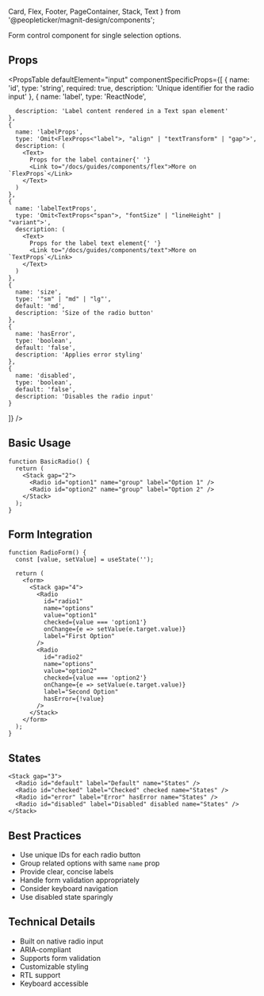   Card,
  Flex,
  Footer,
  PageContainer,
  Stack,
  Text
} from '@peopleticker/magnit-design/components';

Form control component for single selection options.

<FormDepCallout />

## Props

<PropsTable
  defaultElement="input"
  componentSpecificProps={[
    {
      name: 'id',
      type: 'string',
      required: true,
      description: 'Unique identifier for the radio input'
    },
    {
      name: 'label',
      type: 'ReactNode',

      description: 'Label content rendered in a Text span element'
    },
    {
      name: 'labelProps',
      type: 'Omit<FlexProps<"label">, "align" | "textTransform" | "gap">',
      description: (
        <Text>
          Props for the label container{' '}
          <Link to="/docs/guides/components/flex">More on `FlexProps`</Link>
        </Text>
      )
    },
    {
      name: 'labelTextProps',
      type: 'Omit<TextProps<"span">, "fontSize" | "lineHeight" | "variant">',
      description: (
        <Text>
          Props for the label text element{' '}
          <Link to="/docs/guides/components/text">More on `TextProps`</Link>
        </Text>
      )
    },
    {
      name: 'size',
      type: '"sm" | "md" | "lg"',
      default: 'md',
      description: 'Size of the radio button'
    },
    {
      name: 'hasError',
      type: 'boolean',
      default: 'false',
      description: 'Applies error styling'
    },
    {
      name: 'disabled',
      type: 'boolean',
      default: 'false',
      description: 'Disables the radio input'
    }

]} />

## Basic Usage

```tsx live
function BasicRadio() {
  return (
    <Stack gap="2">
      <Radio id="option1" name="group" label="Option 1" />
      <Radio id="option2" name="group" label="Option 2" />
    </Stack>
  );
}
```

## Form Integration

```tsx live
function RadioForm() {
  const [value, setValue] = useState('');

  return (
    <form>
      <Stack gap="4">
        <Radio
          id="radio1"
          name="options"
          value="option1"
          checked={value === 'option1'}
          onChange={e => setValue(e.target.value)}
          label="First Option"
        />
        <Radio
          id="radio2"
          name="options"
          value="option2"
          checked={value === 'option2'}
          onChange={e => setValue(e.target.value)}
          label="Second Option"
          hasError={!value}
        />
      </Stack>
    </form>
  );
}
```

## States

```tsx live
<Stack gap="3">
  <Radio id="default" label="Default" name="States" />
  <Radio id="checked" label="Checked" checked name="States" />
  <Radio id="error" label="Error" hasError name="States" />
  <Radio id="disabled" label="Disabled" disabled name="States" />
</Stack>
```

## Best Practices

- Use unique IDs for each radio button
- Group related options with same `name` prop
- Provide clear, concise labels
- Handle form validation appropriately
- Consider keyboard navigation
- Use disabled state sparingly

## Technical Details

- Built on native radio input
- ARIA-compliant
- Supports form validation
- Customizable styling
- RTL support
- Keyboard accessible
